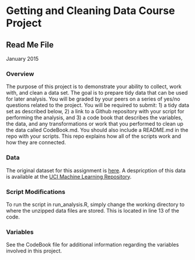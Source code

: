 # Getting and Cleaning Data Course Project
## Read Me File

January 2015

### Overview
The purpose of this project is to demonstrate your ability to collect, work with, and 
clean a data set. The goal is to prepare tidy data that can be used for later analysis. 
You will be graded by your peers on a series of yes/no questions related to the project. 
You will be required to submit: 1) a tidy data set as described below, 2) a link to a 
Github repository with your script for performing the analysis, and 3) a code book that
describes the variables, the data, and any transformations or work that you performed to
clean up the data called CodeBook.md. You should also include a README.md in the repo 
with your scripts. This repo explains how all of the scripts work and how they are 
connected.  

### Data
The original dataset for this assignment is 
[here](https://d396qusza40orc.cloudfront.net/getdata%2Fprojectfiles%2FUCI%20HAR%20Dataset.zip).
A despricption of this data is available at the 
[UCI Machine Learning Repository](http://archive.ics.uci.edu/ml/datasets/Human+Activity+Recognition+Using+Smartphones).  

### Script Modifications
To run the script in run_analysis.R, simply change the working directory to where the 
unzipped data files are stored. This is located in line 13 of the code.

### Variables
See the CodeBook file for additional information regarding the variables involved in
this project.